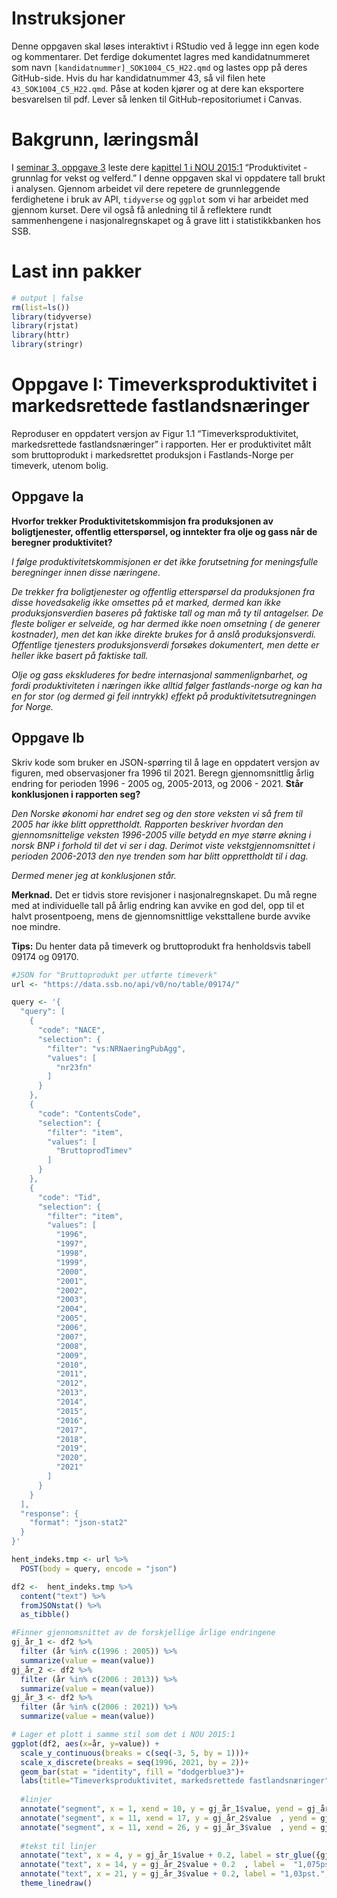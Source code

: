 # Instruksjoner

Denne oppgaven skal løses interaktivt i RStudio ved å legge inn egen kode og kommentarer.
Det ferdige dokumentet lagres med kandidatnummeret som navn `[kandidatnummer]_SOK1004_C5_H22.qmd` og lastes opp på deres GitHub-side.
Hvis du har kandidatnummer 43, så vil filen hete `43_SOK1004_C5_H22.qmd`.
Påse at koden kjører og at dere kan eksportere besvarelsen til pdf.
Lever så lenken til GitHub-repositoriumet i Canvas.

# Bakgrunn, læringsmål

I [seminar 3, oppgave 3](https://uit-sok-1004-h22.github.io/seminar/s3.html) leste dere [kapittel 1 i NOU 2015:1](https://uit-sok-1004-h22.github.io/seminar/NOU%202015_%201%20kap%201%20(prod1).pdf) "Produktivitet - grunnlag for vekst og velferd." I denne oppgaven skal vi oppdatere tall brukt i analysen.
Gjennom arbeidet vil dere repetere de grunnleggende ferdighetene i bruk av API, `tidyverse` og `ggplot` som vi har arbeidet med gjennom kurset.
Dere vil også få anledning til å reflektere rundt sammenhengene i nasjonalregnskapet og å grave litt i statistikkbanken hos SSB.

# Last inn pakker

```r
# output | false
rm(list=ls()) 
library(tidyverse)
library(rjstat)
library(httr)
library(stringr)
```

# Oppgave I: Timeverksproduktivitet i markedsrettede fastlandsnæringer

Reproduser en oppdatert versjon av Figur 1.1 "Timeverksproduktivitet, markedsrettede fastlandsnæringer" i rapporten.
Her er produktivitet målt som bruttoprodukt i markedsrettet produksjon i Fastlands-Norge per timeverk, utenom bolig.

## Oppgave Ia

**Hvorfor trekker Produktivitetskommisjon fra produksjonen av boligtjenester, offentlig etterspørsel, og inntekter fra olje og gass når de beregner produktivitet?**

*I følge produktivitetskommisjonen er det ikke forutsetning for meningsfulle beregninger innen disse næringene.*

*De trekker fra boligtjenester og offentlig etterspørsel da produksjonen fra disse hovedsakelig ikke omsettes på et marked, dermed kan ikke produksjonsverdien baseres på faktiske tall og man må ty til antagelser. De fleste boliger er selveide, og har dermed ikke noen omsetning ( de generer kostnader), men det kan ikke direkte brukes for å anslå produksjonsverdi. Offentlige tjenesters produksjonsverdi forsøkes dokumentert, men dette er heller ikke basert på faktiske tall.*

*Olje og gass ekskluderes for bedre internasjonal sammenlignbarhet, og fordi produktiviteten i næringen ikke alltid følger fastlands-norge og kan ha en for stor (og dermed gi feil inntrykk) effekt på produktivitetsutregningen for Norge.*

## Oppgave Ib

Skriv kode som bruker en JSON-spørring til å lage en oppdatert versjon av figuren, med observasjoner fra 1996 til 2021.
Beregn gjennomsnittlig årlig endring for perioden 1996 - 2005 og, 2005-2013, og 2006 - 2021.
**Står konklusjonen i rapporten seg?**

*Den Norske økonomi har endret seg og den store veksten vi så frem til 2005 har ikke blitt opprettholdt. Rapporten beskriver hvordan den gjennomsnittelige veksten 1996-2005 ville betydd en mye større økning i norsk BNP i forhold til det vi ser i dag. Derimot viste vekstgjennomsnittet i perioden 2006-2013 den nye trenden som har blitt opprettholdt til i dag.*

*Dermed mener jeg at konklusjonen står.*

**Merknad.** Det er tidvis store revisjoner i nasjonalregnskapet.
Du må regne med at individuelle tall på årlig endring kan avvike en god del, opp til et halvt prosentpoeng, mens de gjennomsnittlige veksttallene burde avvike noe mindre.

**Tips:** Du henter data på timeverk og bruttoprodukt fra henholdsvis tabell 09174 og 09170.

```r
#JSON for "Bruttoprodukt per utførte timeverk"
url <- "https://data.ssb.no/api/v0/no/table/09174/"

query <- '{
  "query": [
    {
      "code": "NACE",
      "selection": {
        "filter": "vs:NRNaeringPubAgg",
        "values": [
          "nr23fn"
        ]
      }
    },
    {
      "code": "ContentsCode",
      "selection": {
        "filter": "item",
        "values": [
          "BruttoprodTimev"
        ]
      }
    },
    {
      "code": "Tid",
      "selection": {
        "filter": "item",
        "values": [
          "1996",
          "1997",
          "1998",
          "1999",
          "2000",
          "2001",
          "2002",
          "2003",
          "2004",
          "2005",
          "2006",
          "2007",
          "2008",
          "2009",
          "2010",
          "2011",
          "2012",
          "2013",
          "2014",
          "2015",
          "2016",
          "2017",
          "2018",
          "2019",
          "2020",
          "2021"
        ]
      }
    }
  ],
  "response": {
    "format": "json-stat2"
  }
}'

hent_indeks.tmp <- url %>%
  POST(body = query, encode = "json")

df2 <-  hent_indeks.tmp %>%
  content("text") %>%
  fromJSONstat() %>%
  as_tibble()

```

```r
#Finner gjennomsnittet av de forskjellige årlige endringene
gj_år_1 <- df2 %>% 
  filter (år %in% c(1996 : 2005)) %>% 
  summarize(value = mean(value))
gj_år_2 <- df2 %>% 
  filter (år %in% c(2006 : 2013)) %>% 
  summarize(value = mean(value))
gj_år_3 <- df2 %>% 
  filter (år %in% c(2006 : 2021)) %>% 
  summarize(value = mean(value))

# Lager et plott i samme stil som det i NOU 2015:1
ggplot(df2, aes(x=år, y=value)) + 
  scale_y_continuous(breaks = c(seq(-3, 5, by = 1)))+
  scale_x_discrete(breaks = seq(1996, 2021, by = 2))+
  geom_bar(stat = "identity", fill = "dodgerblue3")+
  labs(title="Timeverksproduktivitet, markedsrettede fastlandsnæringer", x = NULL, y = NULL)+
  
  #linjer
  annotate("segment", x = 1, xend = 10, y = gj_år_1$value, yend = gj_år_1$value)+
  annotate("segment", x = 11, xend = 17, y = gj_år_2$value	, yend = gj_år_2$value)+
  annotate("segment", x = 11, xend = 26, y = gj_år_3$value	, yend = gj_år_3$value, color = "red")+
  
  #tekst til linjer
  annotate("text", x = 4, y = gj_år_1$value + 0.2, label = str_glue({gj_år_1$value}, "pst."), color = "black")+
  annotate("text", x = 14, y = gj_år_2$value + 0.2	, label =  "1,075pst.", color = "black")+
  annotate("text", x = 21, y = gj_år_3$value + 0.2, label = "1,03pst.", color = "red")+
  theme_linedraw()
```
